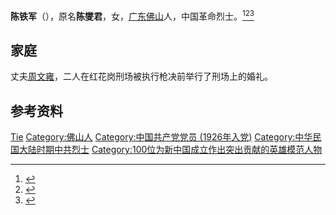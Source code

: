 '''陈铁军'''（{{bd|1904年||1928年|}}），原名'''陈燮君'''，女，[[广东|广东]][[佛山|佛山]]人，中国革命烈士。<ref>{{Cite book|title=古今中外女名人辞典|author=中国妇女管理干部学院编|publisher=中国广播电视出版社|year=1989|isbn=|location=北京|pages=}}</ref><ref>{{Cite book|title=中国工人阶级大百科|author=汝信主编; 王萍, 王蓉蓉, 关兴无等副主编|publisher=中国国际广播出版社|year=1992|isbn=|location=北京|pages=}}</ref><ref>{{Cite book|title=中共党史人物传 • 第十五卷|author=中共党史人物研究会编; 胡华主编; 陈志凌, 杨世兰副主编|publisher=陕西人民出版社|year=1984|isbn=|location=西安|pages=}}</ref>

== 家庭 ==
丈夫[[周文雍|周文雍]]，二人在红花岗刑场被执行枪决前举行了刑场上的婚礼。

== 参考资料 ==
{{reflist}}

{{中国人物小作品}}

{{Authority control}}
{{DEFAULTSORT:Chen陈}}
[[Category:陈姓|Tie]]
[[Category:佛山人|Category:佛山人]]
[[Category:中国共产党党员_(1926年入党)|Category:中国共产党党员 (1926年入党)]]
[[Category:中华民国大陆时期中共烈士|Category:中华民国大陆时期中共烈士]]
[[Category:100位为新中国成立作出突出贡献的英雄模范人物|Category:100位为新中国成立作出突出贡献的英雄模范人物]]
